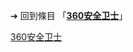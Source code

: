 {{LSR
| article =360安全卫士
| latest_release_version = '''Windows'''<br/> 12.1 <br/>
| latest_release_date = {{release date and age|2019|06|20}}
}}

{{LSR
| article = 360安全卫士
| latest_release_version = '''OS X'''<br/> 1.2.3 <br/>
| latest_release_date = {{release date and age|2015|09|22}}
}}

<noinclude>

➔ 回到條目 「'''[[360安全卫士]]'''」
[[Category:最新稳定版模板|360安全卫士]]
</noinclude>